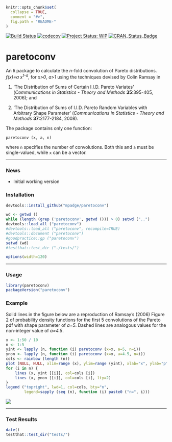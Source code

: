 
```r
knitr::opts_chunk$set(
  collapse = TRUE,
  comment = "#>",
  fig.path = "README-"
)
```

[![Build Status](https://travis-ci.org/mpadge/paretoconv.svg)](https://travis-ci.org/mpadge/paretoconv) 
[![codecov](https://codecov.io/gh/mpadge/paratoconv/branch/master/graph/badge.svg)](https://codecov.io/gh/mpadge/paretoconv)
[![Project Status: WIP](http://www.repostatus.org/badges/0.1.0/wip.svg)](http://www.repostatus.org/#wip)
[![CRAN_Status_Badge](http://www.r-pkg.org/badges/version/paretoconv)](http://cran.r-project.org/web/packages/paretoconv) 

# paretoconv

An `R` package to calculate the $n$-fold convolution of Pareto distributions.
*f(x)=a x<sup>1-a</sup>*,
for *x>0*, *a>1* using the techniques devised by Colin Ramsay in

1. 'The Distribution of Sums of Certain I.I.D.  Pareto Variates' (*Communications
   in Statistics - Theory and Methods* **35**:395-405, 2006); and

2. 'The Distribution of Sums of I.I.D. Pareto Random Variables with Arbitrary
   Shape Parameter' (*Communications in Statistics - Theory and Methods*
   **37**:2177-2184, 2008).

The package contains only one function:
```
paretoconv (x, a, n)
```
where `n` specifies the number of convolutions. Both this and `a` must be
single-valued, while `x` can be a vector. 

-----

### News

- Initial working version 

### Installation

```r
devtools::install_github("mpadge/paretoconv")
```

```r
wd <- getwd ()
while (length (grep ('paretoconv', getwd ())) > 0) setwd ("..")
devtools::load_all ("paretoconv")
#devtools::load_all ("paretoconv", recompile=TRUE)
#devtools::document ("paretoconv")
#goodpractice::gp ("paretoconv")
setwd (wd)
#testthat::test_dir ("./tests/")
```

```r
options(width=120)
```

-----

### Usage

```r
library(paretoconv)
packageVersion("paretoconv") 
```

### Example

Solid lines in the figure below are a reproduction of Ramsay's (2006) Figure 2
of probability density functions for the first 5 convolutions of the Pareto pdf
with shape parameter of *a=5*. Dashed lines are analogous values for the
non-integer value of *a=4.5*.

```r
x <- 1:50 / 10
n <- 1:5
yint <- lapply (n, function (i) paretoconv (x=x, a=5, n=i))
ynon <- lapply (n, function (i) paretoconv (x=x, a=4.5, n=i))
cols <- rainbow (length (n))
plot (NULL, NULL, xlim=range (x), ylim=range (yint), xlab="x", ylab="p")
for (i in n) {
    lines (x, yint [[i]], col=cols [i])
    lines (x, ynon [[i]], col=cols [i], lty=2)
}
legend ("topright", lwd=1, col=cols, bty="n", 
        legend=sapply (seq (n), function (i) paste0 ("n=", i)))
```
![](./fig/README-example.png)


-----

### Test Results

```r
date()
testthat::test_dir("tests/")
```
